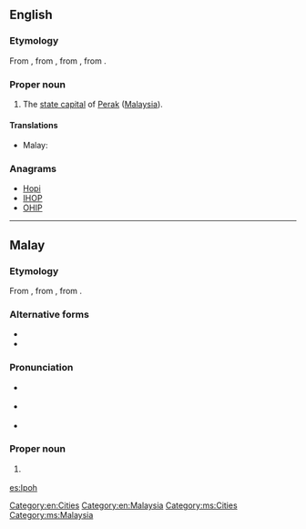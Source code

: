 ==English==
{{wikipedia}}

===Etymology===
From {{etyl|ms|en}} {{term|Ipoh|lang=ms}}, from {{term|ipuh|lang=ms}}, from {{etyl|poz-mly-pro|en}} {{term/t|poz-mly-pro|*hipuh}}, from {{etyl|poz-pro|en}} {{term/t|poz-pro|*qipuq}}.

===Proper noun===
{{en-proper noun}}

#The [[state capital]] of [[Perak]] ([[Malaysia]]).

====Translations====
{{trans-top|capital of Perak}}
* Malay: {{t|ms|Ipoh}}
{{trans-mid}}
{{trans-bottom}}

===Anagrams===
* [[Hopi#English|Hopi]]
* [[IHOP#English|IHOP]]
* [[OHIP#English|OHIP]]

[[Category:en:Cities]]
[[Category:en:Malaysia]]

----

==Malay==
{{wikipedia|lang=ms}}

===Etymology===
From {{term|ipuh|lang=ms}}, from {{etyl|poz-mly-pro|ms}} {{term/t|poz-mly-pro|*hipuh}}, from {{etyl|poz-pro|ms}} {{term/t|poz-pro|*qipuq}}.

===Alternative forms===
* {{l|ms|ipuh}}
* {{l|ms|ipoh}}

===Pronunciation===
* {{a|Johor-Selangor}} {{IPA|/ipoh/|lang=ms}}
* {{a|Riau-Lingga}} {{IPA|/ipʊh/|lang=ms}}
* {{rhymes|ipoh|poh|oh|lang=ms}}

===Proper noun===
{{head|ms|proper noun}}

# {{l|en|Ipoh}} {{qualifier|capital of Perak}}

[[Category:ms:Cities]]
[[Category:ms:Malaysia]]

[[es:Ipoh]]